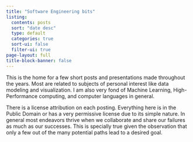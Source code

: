 ```yaml
---
title: "Software Engineering bits"
listing:
  contents: posts
  sort: "date desc"
  type: default
  categories: true
  sort-ui: false
  filter-ui: true
page-layout: full
title-block-banner: false
---
```


This is the home for a few short posts and presentations made throughout the years. Most are related to subjects of personal interest like data modeling and visualization. I am also very fond of Machine Learning, High-Performance computing, and computer languages in general.

There is a license attribution on each posting. Everything here is in the Public Domain or has a very permissive license due to its simple nature. In general most endeavors thrive when we collaborate and share our failures as much as our successes. This is specially true given the observation that only a few out of the many potential paths lead to a desired goal.
